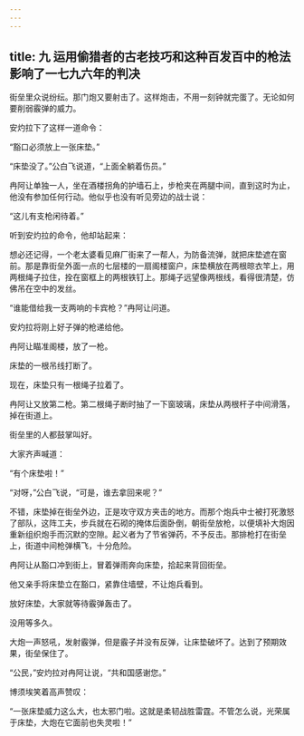 ```yaml
---
---
---
```

title: 九 运用偷猎者的古老技巧和这种百发百中的枪法影响了一七九六年的判决
---





街垒里众说纷纭。那门炮又要射击了。这样炮击，不用一刻钟就完蛋了。无论如何要削弱霰弹的威力。

安灼拉下了这样一道命令：

“豁口必须放上一张床垫。”

“床垫没了。”公白飞说道，“上面全躺着伤员。”

冉阿让单独一人，坐在酒楼拐角的护墙石上，步枪夹在两腿中间，直到这时为止，他没有参加任何行动。他似乎也没有听见旁边的战士说：

“这儿有支枪闲待着。”

听到安灼拉的命令，他却站起来：

想必还记得，一个老太婆看见麻厂街来了一帮人，为防备流弹，就把床垫遮在窗前。那是靠街垒外面一点的七层楼的一扇阁楼窗户，床垫横放在两根晾衣竿上，用两根绳子拉住，拴在窗框上的两根铁钉上。那绳子远望像两根线，看得很清楚，仿佛吊在空中的发丝。

“谁能借给我一支两响的卡宾枪？”冉阿让问道。

安灼拉将刚上好子弹的枪递给他。

冉阿让瞄准阁楼，放了一枪。

床垫的一根吊线打断了。

现在，床垫只有一根绳子拉着了。

冉阿让又放第二枪。第二根绳子断时抽了一下窗玻璃，床垫从两根杆子中间滑落，掉在街道上。

街垒里的人都鼓掌叫好。

大家齐声喊道：

“有个床垫啦！”

“对呀，”公白飞说，“可是，谁去拿回来呢？”

不错，床垫掉在街垒外边，正是攻守双方夹击的地方。而那个炮兵中士被打死激怒了部队，这阵工夫，步兵就在石砌的掩体后面卧倒，朝街垒放枪，以便填补大炮因重新组织炮手而沉默的空隙。起义者为了节省弹药，不予反击。那排枪打在街垒上，街道中间枪弹横飞，十分危险。

冉阿让从豁口冲到街上，冒着弹雨奔向床垫，拾起来背回街垒。

他又亲手将床垫立在豁口，紧靠住墙壁，不让炮兵看到。

放好床垫，大家就等待霰弹轰击了。

没用等多久。

大炮一声怒吼，发射霰弹，但是霰子并没有反弹，让床垫破坏了。达到了预期效果，街垒保住了。

“公民，”安灼拉对冉阿让说，“共和国感谢您。”

博须埃笑着高声赞叹：

“一张床垫威力这么大，也太邪门啦。这就是柔韧战胜雷霆。不管怎么说，光荣属于床垫，大炮在它面前也失灵啦！”